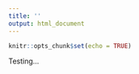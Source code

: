 ```yaml
---
title: ''
output: html_document
---
```


```r
knitr::opts_chunk$set(echo = TRUE)
```

Testing...
